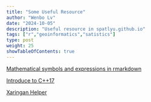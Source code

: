 ```yaml
---
title: "Some Useful Resource"
author: "Wenbo Lv"
date: "2024-10-05"
description: "Useful resource in spatlyu.github.io"
tags: ["r","geoinformatics","satistics"]
type: post
weight: 25
showTableOfContents: true
---
```


[Mathematical symbols and expressions in rmarkdown](https://spatlyu.github.io/materials/mathsymbols.html)

[Introduce to C++17](https://spatlyu.github.io/materials/intro_cpp17.pdf)

[Xaringan Helper](https://spatlyu.github.io/materials/xaringan.pdf)